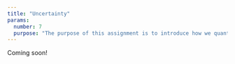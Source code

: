 ```yaml
---
title: "Uncertainty"
params:
  number: 7
  purpose: "The purpose of this assignment is to introduce how we quantify uncertainty around estimated parameters that result from maximizing the log-likelihood function."
---
```


Coming soon!